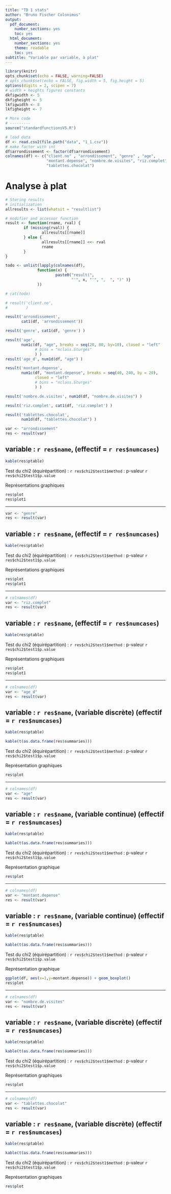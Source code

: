 ```yaml
---
title: "TD 1 stats"
author: "Bruno Fischer Colonimos"
output:
  pdf_document:
    number_sections: yes
    toc: yes
  html_document:
    number_sections: yes
    theme: readable
    toc: yes
subtitle: "Variable par variable, à plat"
---
```


```r
library(knitr)
opts_chunk$set(echo = FALSE, warning=FALSE)
# opts_chunk$set(echo = FALSE, fig.width = 5, fig.height = 5)
options(digits = 2, scipen = 7)
# width + heights figures constants
dkfigwidth <- 5
dkfigheight <- 5
lkfigwidth <- 8
lkfigheight <- 7
```


```r
# More code
# ---------
source("standardfunctionsV5.R")
```




```r

# load data
df <- read.csv2(file.path("data", "1_1.csv"))
# make factor with int
df$arrondissement <- factor(df$arrondissement)
colnames(df) <- c("client.no" , "arrondissement", "genre" , "age",
                  "montant.depense", "nombre.de.visites", "riz.complet", 
                  "tablettes.chocolat")


```




Analyse à plat
=================

```r
# Storing results
# initialization
allresults <- list(whatsit = "resultlist")

# modifier and accessor function
result <- function(rname, rval) {
        if (missing(rval)) {
                allresults[[rname]]
        } else {
                allresults[[rname]] <<- rval
                rname
        }
}

```


```r

todo <- unlist(lapply(colnames(df),
              function(x) {
                      paste0("result(",
                             "'", x, "'", ",  ", ")" )}
              ))

# cat(todo)

```


```r

# result('client.no', 
#        ) 

result('arrondissement',  
       cat1(df, 'arrondissement')) 

result('genre', cat1(df, 'genre') ) 

result('age', 
       num1c(df, "age", breaks = seq(20, 80, by=10), closed = "left" 
             # bins = "nclass.Sturges"
             ) )
result('age_d', num1d(df, "age") )

result('montant.depense', 
       num1c(df, "montant.depense", breaks = seq(40, 240, by = 20),
             closed = "left" 
             # bins = "nclass.Sturges"
             ) ) 

result('nombre.de.visites', num1d(df, "nombre.de.visites") ) 

result('riz.complet', cat1(df, 'riz.complet') ) 

result('tablettes.chocolat', 
       num1d(df, "tablettes.chocolat") )

```


```r
var <- "arrondissement"
res <- result(var)
```

variable : `r res$name`, (effectif = `r res$numcases`)
------------------------------------------------------

```r
kable(res$ptable)
```

Test du chi2 (équirépartition) : `r res$chi2$test1$method` : p-valeur `r res$chi2$test1$p.value`

Représentations graphiques

```r
res$plot
res$plot1
```


-------------------------------------

```r
var <- "genre"
res <- result(var)
```

variable : `r res$name`, (effectif = `r res$numcases`)
------------------------------------------------------

```r
kable(res$ptable)
```

Test du chi2 (équirépartition) : `r res$chi2$test1$method` : p-valeur `r res$chi2$test1$p.value`

Représentations graphiques

```r
res$plot
res$plot1
```



-------------------------------------

```r
# colnames(df)
var <- "riz.complet"
res <- result(var)
```

variable : `r res$name`, (effectif = `r res$numcases`)
------------------------------------------------------

```r
kable(res$ptable)
```

Test du chi2 (équirépartition) : `r res$chi2$test1$method` : p-valeur `r res$chi2$test1$p.value`

Représentations graphiques

```r
res$plot
res$plot1
```


-------------------------------------

```r
# colnames(df)
var <- "age_d"
res <- result(var)
```

variable : `r res$name`, (variable discrète) (effectif = `r res$numcases`)
------------------------------------------------------

```r
kable(res$ptable)

kable(t(as.data.frame(res$summaries)))
```

Test du chi2 (équirépartition) : `r res$chi2$test1$method` : p-valeur `r res$chi2$test1$p.value`

Représentation graphiques

```r
res$plot
```

-------------------------------------

```r
# colnames(df)
var <- "age"
res <- result(var)
```

variable : `r res$name`, (variable continue) (effectif = `r res$numcases`)
------------------------------------------------------

```r
kable(res$ptable)

kable(t(as.data.frame(res$summaries)))
```

Test du chi2 (équirépartition) : `r res$chi2$test1$method` : p-valeur `r res$chi2$test1$p.value`

Représentation graphique

```r
res$plot
```



-------------------------------------

```r
# colnames(df)
var <- "montant.depense"
res <- result(var)
```

variable : `r res$name`, (variable continue) (effectif = `r res$numcases`)
------------------------------------------------------

```r
kable(res$ptable)

kable(t(as.data.frame(res$summaries)))
```

Test du chi2 (équirépartition) : `r res$chi2$test1$method` : p-valeur `r res$chi2$test1$p.value`

Représentation graphique

```r
ggplot(df, aes(x=1,y=montant.depense)) + geom_boxplot()
res$plot
```



-------------------------------------

```r
# colnames(df)
var <- "nombre.de.visites"
res <- result(var)
```

variable : `r res$name`, (variable discrète) (effectif = `r res$numcases`)
------------------------------------------------------

```r
kable(res$ptable)

kable(t(as.data.frame(res$summaries)))
```

Test du chi2 (équirépartition) : `r res$chi2$test1$method` : p-valeur `r res$chi2$test1$p.value`

Représentation graphiques

```r
res$plot
```



-------------------------------------

```r
# colnames(df)
var <- "tablettes.chocolat"
res <- result(var)
```

variable : `r res$name`, (variable discrète) (effectif = `r res$numcases`)
------------------------------------------------------

```r
kable(res$ptable)

kable(t(as.data.frame(res$summaries)))
```

Test du chi2 (équirépartition) : `r res$chi2$test1$method` : p-valeur `r res$chi2$test1$p.value`

Représentation graphiques

```r
res$plot
```






